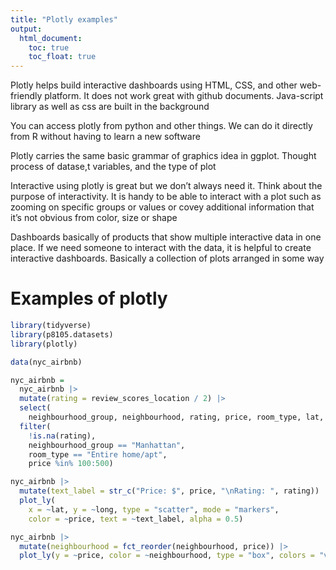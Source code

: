 ```yaml
---
title: "Plotly examples"
output: 
  html_document:
    toc: true
    toc_float: true
---
```


Plotly helps build interactive dashboards using HTML, CSS, and other web-friendly platform. It does not work great with github documents. Java-script library as well as css are built in the background

You can access plotly from python and other things. We can do it directly from R without having to learn a new software

Plotly carries the same basic grammar of graphics idea in ggplot. Thought process of datase,t variables, and the type of plot

Interactive using plotly is great but we don't always need it. Think about the purpose of interactivity. It is handy to be able to interact with a plot such as zooming on specific groups or values or covey additional information that it's not obvious from color, size or shape 

Dashboards basically of products that show multiple interactive data in one place. If we need someone to interact with the data, it is helpful to create interactive dashboards. Basically a collection of plots arranged in some way

# Examples of plotly

```r
library(tidyverse)
library(p8105.datasets)
library(plotly)
```

```r
data(nyc_airbnb)

nyc_airbnb = 
  nyc_airbnb |> 
  mutate(rating = review_scores_location / 2) |>
  select(
    neighbourhood_group, neighbourhood, rating, price, room_type, lat, long) |>
  filter(
    !is.na(rating), 
    neighbourhood_group == "Manhattan",
    room_type == "Entire home/apt",
    price %in% 100:500)
```


```r
nyc_airbnb |>
  mutate(text_label = str_c("Price: $", price, "\nRating: ", rating)) |> 
  plot_ly(
    x = ~lat, y = ~long, type = "scatter", mode = "markers",
    color = ~price, text = ~text_label, alpha = 0.5)
```


```r
nyc_airbnb |> 
  mutate(neighbourhood = fct_reorder(neighbourhood, price)) |> 
  plot_ly(y = ~price, color = ~neighbourhood, type = "box", colors = "viridis")
```


